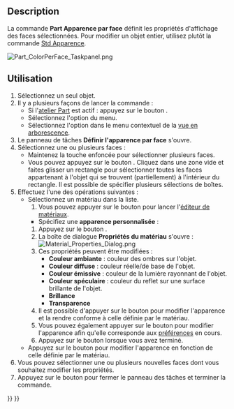 <languages/>

{{Docnav/fr
|[[Std_RandomColor/fr|Couleur aléatoire]]
|[[Std_ToggleTransparency/fr|Basculer la transparence]]
|[[Std_View_Menu/fr|Menu Affichage]]
|IconL=Std_RandomColor.svg
|IconR=Std_ToggleTransparency.svg
|IconC=Freecad.svg
}}

{{GuiCommand/fr
|Name=Part ColorPerFace
|Name/fr=Part Apparence par face
|MenuLocation=Affichage → Apparence par face
|Workbenches=[[Part_Workbench/fr|Part]], [[PartDesign_Workbench/fr|PartDesign]]
|SeeAlso=[[Std_SetAppearance/fr|Std Apparence]]
}}

==Description==

La commande '''Part Apparence par face''' définit les propriétés d'affichage des faces sélectionnées. Pour modifier un objet entier, utilisez plutôt la commande [[Std_SetAppearance/fr|Std Apparence]].

[[Image:Part_ColorPerFace_Taskpanel.png]]
{{Caption|Le panneau Définir l'apparence par face}}

<span id="Usage"></span>
==Utilisation==

# Sélectionnez un seul objet.
# Il y a plusieurs façons de lancer la commande :
#* Si l'[[Part_Workbench/fr|atelier Part]] est actif : appuyez sur le bouton {{Button|[[Image:Part_ColorPerFace.svg|16px]] [[Part_ColorPerFace/fr|Apparence par face]]}}.
#* Sélectionnez l'option {{MenuCommand|Affichage → [[Image:Part_ColorPerFace.svg|16px]] Apparence par face}} du menu.
#* Sélectionnez l'option {{MenuCommand|[[Image:Part_ColorPerFace.svg|16px]] Définir l'apparence par face...}} dans le menu contextuel de la [[Tree_view/fr|vue en arborescence]].
# Le panneau de tâches '''Définir l'apparence par face''' s'ouvre.
# Sélectionnez une ou plusieurs faces :
#* Maintenez la touche {{KEY|Ctrl}} enfoncée pour sélectionner plusieurs faces.
#* Vous pouvez appuyez sur le bouton {{Button|Sélectionner par une boîte}}. Cliquez dans une zone vide et faites glisser un rectangle pour sélectionner toutes les faces appartenant à l'objet qui se trouvent (partiellement) à l'intérieur du rectangle. Il est possible de spécifier plusieurs sélections de boîtes.
# Effectuez l'une des opérations suivantes :
#* Sélectionnez un matériau dans la liste.
#*# Vous pouvez appuyer sur le bouton {{Button|Lancer l'éditeur}} pour lancer l'[[Material_Edit/fr|éditeur de matériaux]].
#** Spécifiez une '''apparence personnalisée''' :
#*# Appuyez sur le bouton {{Button|...}}.
#*# La boîte de dialogue '''Propriétés du matériau''' s'ouvre :<br>[[Image:Material_Properties_Dialog.png]]
#*# Ces propriétés peuvent être modifiées :
#*#* '''Couleur ambiante''' : couleur des ombres sur l'objet.
#*#* '''Couleur diffuse''' : couleur réelle/de base de l'objet.
#*#* '''Couleur émissive''' : couleur de la lumière rayonnant de l'objet.
#*#* '''Couleur spéculaire''' : couleur du reflet sur une surface brillante de l'objet.
#*#* '''Brillance'''
#*#* '''Transparence'''
#*# Il est possible d'appuyer sur le bouton {{Button|Réinitialiser}} pour modifier l'apparence et la rendre conforme à celle définie par le matériau.
#*# Vous pouvez également appuyer sur le bouton {{Button|Par défaut}} pour modifier l'apparence afin qu'elle corresponde aux [[PartDesign_Preferences/fr#Aspect_de_la_forme|préférences]] en cours.
#*# Appuyez sur le bouton {{Button|Fermer}} lorsque vous avez terminé.
#* Appuyez sur le bouton {{Button|Définir par défaut}} pour modifier l'apparence en fonction de celle définie par le matériau.
# Vous pouvez sélectionner une ou plusieurs nouvelles faces dont vous souhaitez modifier les propriétés.
# Appuyez sur le bouton {{Button|OK}} pour fermer le panneau des tâches et terminer la commande.


{{Docnav/fr
|[[Std_RandomColor/fr|Couleur aléatoire]]
|[[Std_ToggleTransparency/fr|Basculer la transparence]]
|[[Std_View_Menu/fr|Menu Affichage]]
|IconL=Std_RandomColor.svg
|IconR=Std_ToggleTransparency.svg
|IconC=Freecad.svg
}}

{{Std_Base_navi{{#translation:}}}}
{{Userdocnavi{{#translation:}}}}